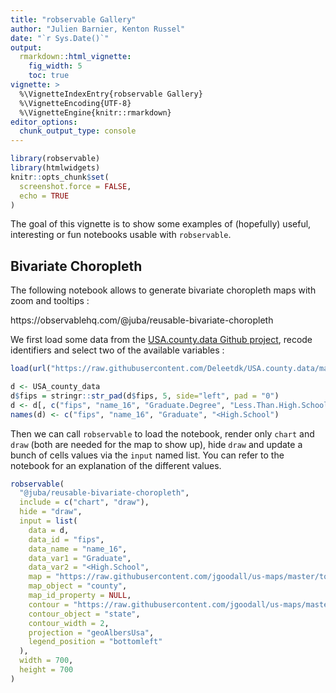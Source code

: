```yaml
---
title: "robservable Gallery"
author: "Julien Barnier, Kenton Russel"
date: "`r Sys.Date()`"
output:
  rmarkdown::html_vignette:
    fig_width: 5
    toc: true
vignette: >
  %\VignetteIndexEntry{robservable Gallery}
  %\VignetteEncoding{UTF-8}
  %\VignetteEngine{knitr::rmarkdown}
editor_options:
  chunk_output_type: console
---
```




```r
library(robservable)
library(htmlwidgets)
knitr::opts_chunk$set(
  screenshot.force = FALSE,
  echo = TRUE
)
```


The goal of this vignette is to show some examples of (hopefully) useful, interesting or fun notebooks usable with `robservable`.

## Bivariate Choropleth

The following notebook allows to generate bivariate choropleth maps with zoom and tooltips :

https://observablehq.com/@juba/reusable-bivariate-choropleth

We first load some data from the [USA.county.data Github project](https://github.com/Deleetdk/USA.county.data), recode identifiers and select two of the available variables :

```r
load(url("https://raw.githubusercontent.com/Deleetdk/USA.county.data/master/data/USA_county_data.RData"))

d <- USA_county_data 
d$fips = stringr::str_pad(d$fips, 5, side="left", pad = "0")
d <- d[, c("fips", "name_16", "Graduate.Degree", "Less.Than.High.School")]
names(d) <- c("fips", "name_16", "Graduate", "<High.School")
```

Then we can call `robservable` to load the notebook, render only `chart` and `draw` (both are needed for the map to show up), hide `draw` and update a bunch of cells values via the `input` named list. You can refer to the notebook for an explanation of the different values.

```r
robservable(
  "@juba/reusable-bivariate-choropleth",
  include = c("chart", "draw"),
  hide = "draw",
  input = list(
    data = d,
    data_id = "fips",
    data_name = "name_16",
    data_var1 = "Graduate",
    data_var2 = "<High.School",
    map = "https://raw.githubusercontent.com/jgoodall/us-maps/master/topojson/county.topo.json",
    map_object = "county",
    map_id_property = NULL,
    contour = "https://raw.githubusercontent.com/jgoodall/us-maps/master/topojson/state.topo.json",
    contour_object = "state",
    contour_width = 2,
    projection = "geoAlbersUsa",
    legend_position = "bottomleft"
  ),
  width = 700,
  height = 700
)
```





